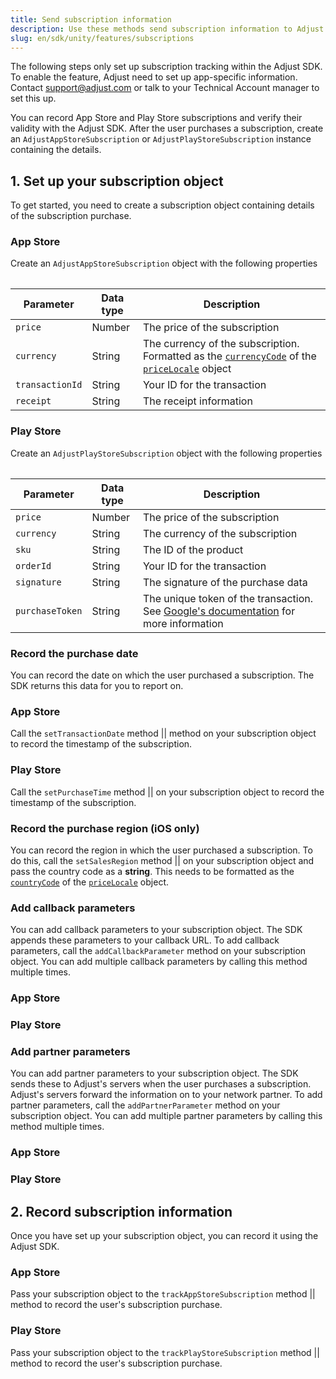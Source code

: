 ```yaml
---
title: Send subscription information
description: Use these methods send subscription information to Adjust.
slug: en/sdk/unity/features/subscriptions
---
```



<Callout type="important">

The following steps only set up subscription tracking within the Adjust SDK. To enable the feature, Adjust need to set up app-specific information. Contact support@adjust.com or talk to your Technical Account manager to set this up.

</Callout>

You can record App Store and Play Store subscriptions and verify their validity with the Adjust SDK. After the user purchases a subscription, create an `AdjustAppStoreSubscription` or `AdjustPlayStoreSubscription` instance containing the details.

## 1. Set up your subscription object

To get started, you need to create a subscription object containing details of the subscription purchase.

<Tabs>
<Tab sync="appstore" icon="PlatformIos">

### App Store

Create an `AdjustAppStoreSubscription` object with the following properties

<Table height="full-height">

| Parameter       | Data type | Description                                                                                                                                                                                                                                                                                         |
| --------------- | --------- | --------------------------------------------------------------------------------------------------------------------------------------------------------------------------------------------------------------------------------------------------------------------------------------------------- |
| `price`         | Number    | The price of the subscription                                                                                                                                                                                                                                                                       |
| `currency`      | String    | The currency of the subscription. Formatted as the [`currencyCode`](https://developer.apple.com/documentation/foundation/nslocale/1642836-currencycode?language=objc) of the [`priceLocale`](https://developer.apple.com/documentation/storekit/skproduct/1506145-pricelocale?language=objc) object |
| `transactionId` | String    | Your ID for the transaction                                                                                                                                                                                                                                                                         |
| `receipt`       | String    | The receipt information                                                                                                                                                                                                                                                                             |

</Table>

<AdjustAppStoreSubscription />

</Tab>
<Tab sync="playstore" icon="PlatformGooglePlay">

### Play Store

Create an `AdjustPlayStoreSubscription` object with the following properties

<Table height="full-height">

| Parameter       | Data type | Description                                                                                                                                                                                 |
| --------------- | --------- | ------------------------------------------------------------------------------------------------------------------------------------------------------------------------------------------- |
| `price`         | Number    | The price of the subscription                                                                                                                                                               |
| `currency`      | String    | The currency of the subscription                                                                                                                                                            |
| `sku`           | String    | The ID of the product                                                                                                                                                                       |
| `orderId`       | String    | Your ID for the transaction                                                                                                                                                                 |
| `signature`     | String    | The signature of the purchase data                                                                                                                                                          |
| `purchaseToken` | String    | The unique token of the transaction. See [Google's documentation](<https://developer.android.com/reference/com/android/billingclient/api/Purchase#getPurchaseToken()>) for more information |

</Table>

<AdjustPlayStoreSubscription />

</Tab>
</Tabs>

### Record the purchase date

You can record the date on which the user purchased a subscription. The SDK returns this data for you to report on.

<Tabs>
<Tab sync="appstore" icon="PlatformIos">

### App Store

Call the <Tooltip>`setTransactionDate` method || <SetTransactionDateSig /></Tooltip> method on your subscription object to record the timestamp of the subscription.

<SetTransactionDate />

</Tab>
<Tab sync="playstore" icon="PlatformGooglePlay">

### Play Store

Call the <Tooltip>`setPurchaseTime` method || <SetPurchaseTimeSig /></Tooltip> on your subscription object to record the timestamp of the subscription.

<SetPurchaseTime />

</Tab>
</Tabs>

### Record the purchase region (iOS only)

You can record the region in which the user purchased a subscription. To do this, call the <Tooltip>`setSalesRegion` method || <SetSalesRegionSig /></Tooltip> on your subscription object and pass the country code as a **string**. This needs to be formatted as the [`countryCode`](https://developer.apple.com/documentation/foundation/nslocale/1643060-countrycode?language=swift) of the [`priceLocale`](https://developer.apple.com/documentation/storekit/skproduct/1506145-pricelocale?language=swift) object.

<SetSalesRegion />

### Add callback parameters

You can add callback parameters to your subscription object. The SDK appends these parameters to your callback URL. To add callback parameters, call the `addCallbackParameter` method on your subscription object. You can add multiple callback parameters by calling this method multiple times.

<Tabs>
<Tab sync="appstore" icon="PlatformIos">

### App Store

<AddCallbackParameterAppStore />

</Tab>
<Tab sync="playstore" icon="PlatformGooglePlay">

### Play Store

<AddCallbackParameterPlayStore />

</Tab>
</Tabs>

### Add partner parameters

You can add partner parameters to your subscription object. The SDK sends these to Adjust's servers when the user purchases a subscription. Adjust's servers forward the information on to your network partner. To add partner parameters, call the `addPartnerParameter` method on your subscription object. You can add multiple partner parameters by calling this method multiple times.

<Tabs>
<Tab sync="appstore" icon="PlatformIos">

### App Store

<AddPartnerParameterAppStore />

</Tab>
<Tab sync="playstore" icon="PlatformGooglePlay">

### Play Store

<AddPartnerParameterPlayStore />

</Tab>
</Tabs>

## 2. Record subscription information

Once you have set up your subscription object, you can record it using the Adjust SDK.

<Tabs>
<Tab sync="appstore" icon="PlatformIos">

### App Store

Pass your subscription object to the <Tooltip>`trackAppStoreSubscription` method || <TrackAppStoreSubscriptionSig /></Tooltip> method to record the user's subscription purchase.

<TrackAppStoreSubscription />

</Tab>
<Tab sync="playstore" icon="PlatformGooglePlay">

### Play Store

Pass your subscription object to the <Tooltip>`trackPlayStoreSubscription` method || <TrackPlayStoreSubscriptionSig /></Tooltip> method to record the user's subscription purchase.

<TrackPlayStoreSubscription />

</Tab>
</Tabs>
